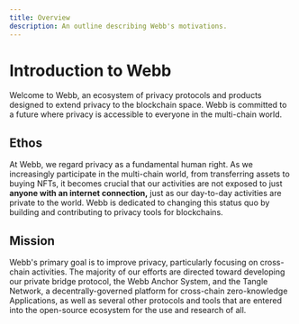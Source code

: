 ```yaml
---
title: Overview
description: An outline describing Webb's motivations.
---
```



# Introduction to Webb

Welcome to Webb, an ecosystem of privacy protocols and products designed to extend privacy to the blockchain space. Webb is committed to a future where privacy is accessible to everyone in the multi-chain world.

## Ethos

At Webb, we regard privacy as a fundamental human right. As we increasingly participate in the multi-chain world, from transferring assets to buying NFTs, it becomes crucial that our activities are not exposed to just **anyone with an internet connection,** just as our day-to-day activities are private to the world. Webb is dedicated to changing this status quo by building and contributing to privacy tools for blockchains.

## Mission

Webb's primary goal is to improve privacy, particularly focusing on cross-chain activities. The majority of our efforts are directed toward developing our private bridge protocol, the Webb Anchor System, and the Tangle Network, a decentrally-governed platform for cross-chain zero-knowledge Applications, as well as several other protocols and tools that are entered into the open-source ecosystem for the use and research of all.
